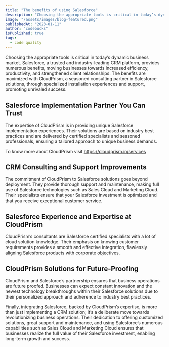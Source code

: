 ```yaml
---
title: "The benefits of using Salesforce"
description: "Choosing the appropriate tools is critical in today’s dynamic business market. Salesforce, a trusted and industry-leading CRM platform, provides numerous benefits, moving businesses towards increased efficiency, productivity, and strengthened client relationships. The benefits are maximized with CloudPrism, a seasoned consulting partner in Salesforce solutions, through specialized installation experiences and support, promoting unrivaled success."
image: "/assets/images/blog-featured.png"
publishedAt: "2023-01-11"
author: "codebucks"
isPublished: true
tags:
  - code quality
---
```


Choosing the appropriate tools is critical in today’s dynamic business market. Salesforce, a trusted and industry-leading CRM platform, provides numerous benefits, moving businesses towards increased efficiency, productivity, and strengthened client relationships. The benefits are maximized with CloudPrism, a seasoned consulting partner in Salesforce solutions, through specialized installation experiences and support, promoting unrivaled success.

## Salesforce Implementation Partner You Can Trust

The expertise of CloudPrism is in providing unique Salesforce implementation experiences. Their solutions are based on industry best practices and are delivered by certified specialists and seasoned professionals, ensuring a tailored approach to unique business demands.

To know more about CloudPrism visit https://cloudprism.in/services

## CRM Consulting and Support Improvements

The commitment of CloudPrism to Salesforce solutions goes beyond deployment. They provide thorough support and maintenance, making full use of Salesforce technologies such as Sales Cloud and Marketing Cloud. Their specialists ensure that your Salesforce investment is optimized and that you receive exceptional customer service.

## Salesforce Experience and Expertise at CloudPrism

CloudPrism’s consultants are Salesforce certified specialists with a lot of cloud solution knowledge. Their emphasis on knowing customer requirements provides a smooth and effective integration, flawlessly aligning Salesforce products with corporate objectives.

## CloudPrism Solutions for Future-Proofing

CloudPrism and Salesforce’s partnership ensures that business operations are future proofed. Businesses can expect constant innovation and the newest technology breakthroughs within their Salesforce solutions due to their personalized approach and adherence to industry best practices.

Finally, integrating Salesforce, backed by CloudPrism’s expertise, is more than just implementing a CRM solution; it’s a deliberate move towards revolutionizing business operations. Their dedication to offering customized solutions, great support and maintenance, and using Salesforce’s numerous capabilities such as Sales Cloud and Marketing Cloud ensures that businesses realize the full value of their Salesforce investment, enabling long-term growth and success.
